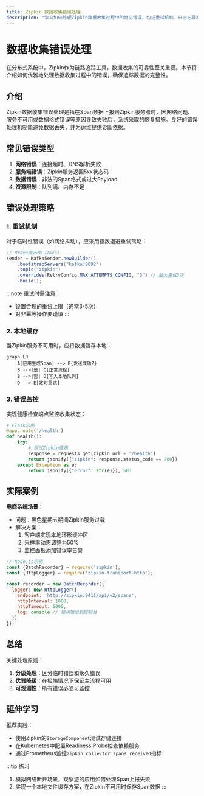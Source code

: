 ```yaml
---
title: Zipkin 数据收集错误处理
description: "学习如何处理Zipkin数据收集过程中的常见错误，包括重试机制、日志记录和监控策略。"
---
```


# 数据收集错误处理

在分布式系统中，Zipkin作为链路追踪工具，数据收集的可靠性至关重要。本节将介绍如何优雅地处理数据收集过程中的错误，确保追踪数据的完整性。

## 介绍

Zipkin数据收集错误处理是指在Span数据上报到Zipkin服务器时，因网络问题、服务不可用或数据格式错误等原因导致失败后，系统采取的恢复措施。良好的错误处理机制能避免数据丢失，并为运维提供诊断依据。

## 常见错误类型

1. **网络错误**：连接超时、DNS解析失败
2. **服务端错误**：Zipkin服务返回5xx状态码
3. **数据错误**：非法的Span格式或过大Payload
4. **资源限制**：队列满、内存不足

## 错误处理策略

### 1. 重试机制

对于临时性错误（如网络抖动），应采用指数退避重试策略：

```java
// Brave库示例（Java）
sender = KafkaSender.newBuilder()
    .bootstrapServers("kafka:9092")
    .topic("zipkin")
    .overrides(RetryConfig.MAX_ATTEMPTS_CONFIG, "3") // 最大重试3次
    .build();
```

:::note
重试时需注意：
- 设置合理的重试上限（通常3-5次）
- 对非幂等操作要谨慎
:::

### 2. 本地缓存

当Zipkin服务不可用时，应将数据暂存本地：

```mermaid
graph LR
    A[应用生成Span] --> B{发送成功?}
    B -->|是| C[正常流程]
    B -->|否| D[写入本地队列]
    D --> E[定时重试]
```

### 3. 错误监控

实现健康检查端点监控收集状态：

```python
# Flask示例
@app.route('/health')
def health():
    try:
        # 测试Zipkin连接
        response = requests.get(zipkin_url + '/health')
        return jsonify({"zipkin": response.status_code == 200})
    except Exception as e:
        return jsonify({"error": str(e)}), 503
```

## 实际案例

**电商系统场景**：
- 问题：黑色星期五期间Zipkin服务过载
- 解决方案：
  1. 客户端实现本地环形缓冲区
  2. 采样率动态调整为50%
  3. 监控面板添加错误率告警

```javascript
// Node.js示例
const {BatchRecorder} = require('zipkin');
const {HttpLogger} = require('zipkin-transport-http');

const recorder = new BatchRecorder({
  logger: new HttpLogger({
    endpoint: 'http://zipkin:9411/api/v2/spans',
    httpInterval: 1000,
    httpTimeout: 5000,
    log: console // 错误输出到控制台
  })
});
```

## 总结

关键处理原则：
1. **分级处理**：区分临时错误和永久错误
2. **优雅降级**：在极端情况下保证主流程可用
3. **可观测性**：所有错误必须可监控

## 延伸学习

推荐实践：
- 使用Zipkin的`StorageComponent`测试存储连接
- 在Kubernetes中配置Readiness Probe检查依赖服务
- 通过Prometheus监控`zipkin_collector_spans_received`指标

:::tip 练习
1. 模拟网络断开场景，观察您的应用如何处理Span上报失败
2. 实现一个本地文件缓存方案，在Zipkin不可用时保存Span数据
:::